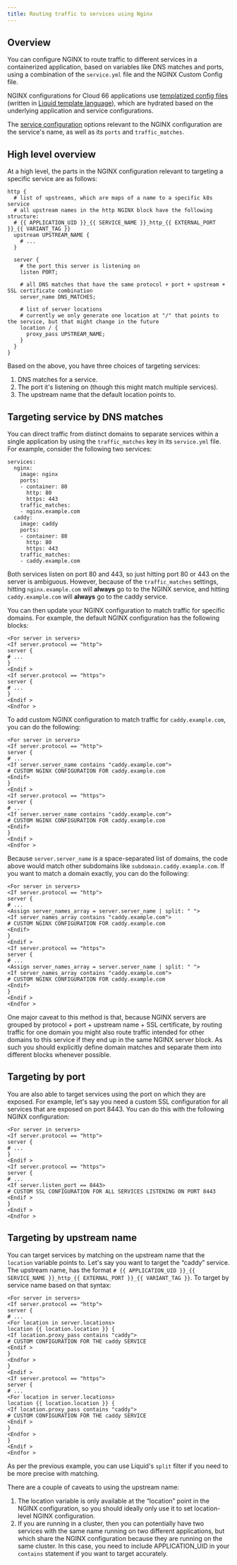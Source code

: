 ```yaml
---
title: Routing traffic to services using Nginx
---
```


## Overview

You can configure NGINX to route traffic to different services in a containerized application, based on variables like DNS matches and ports, using a combination of the `service.yml` file and the NGINX Custom Config file. 

NGINX configurations for Cloud 66 applications use [templatized config files](/docs/custom-config/custom-config) (written in [Liquid template language](https://shopify.github.io/liquid/)), which are hydrated based on the underlying application and service configurations. 

The [service configuration](/docs/build-and-config/docker-service-configuration) options relevant to the NGINX configuration are the service's name, as well as its `ports` and `traffic_matches`.


## High level overview

At a high level, the parts in the NGINX configuration relevant to targeting a specific service are as follows:

```liquid
http {
  # list of upstreams, which are maps of a name to a specific k8s service
  # all upstream names in the http NGINX block have the following structure:
  # {{ APPLICATION_UID }}_{{ SERVICE_NAME }}_http_{{ EXTERNAL_PORT }}_{{ VARIANT_TAG }}
  upstream UPSTREAM_NAME {
    # ...
  }
  
  server {
    # the port this server is listening on
    listen PORT;
    
    # all DNS matches that have the same protocol + port + upstream + SSL certificate combination
    server_name DNS_MATCHES;
    
    # list of server locations
    # currently we only generate one location at "/" that points to the service, but that might change in the future
    location / {
      proxy_pass UPSTREAM_NAME;
    }
  }
}
```

Based on the above, you have three choices of targeting services:

1. DNS matches for a service.
2. The port it's listening on (though this might match multiple services).
3. The upstream name that the default location points to.

## Targeting service by DNS matches

You can direct traffic from distinct domains to separate services within a single application by using the `traffic_matches` key in its `service.yml` file. For example, consider the following two services:

```liquid
services:
  nginx:
    image: nginx
    ports:
    - container: 80
      http: 80
      https: 443
    traffic_matches:
    - nginx.example.com
  caddy:
    image: caddy
    ports:
    - container: 80
      http: 80
      https: 443
    traffic_matches:
    - caddy.example.com
```

Both services listen on port 80 and 443, so just hitting port 80 or 443 on the server is ambiguous. However, because of the `traffic_matches` settings, hitting `nginx.example.com` will **always** go to to the NGINX service, and hitting `caddy.example.com` will **always** go to the caddy service.

You can then update your NGINX configuration to match traffic for specific domains. For example, the default NGINX configuration has the following blocks:

```liquid
<For server in servers>
<If server.protocol == "http">
server {
# ...
}
<Endif >
<If server.protocol == "https">
server {
# ...
}
<Endif >
<Endfor >
```

To add custom NGINX configuration to match traffic for `caddy.example.com`, you can do the following:

```liquid
<For server in servers>
<If server.protocol == "http">
server {
# ...
<If server.server_name contains "caddy.example.com">
# CUSTOM NGINX CONFIGURATION FOR caddy.example.com
<Endif>
}
<Endif >
<If server.protocol == "https">
server {
# ...
<If server.server_name contains "caddy.example.com">
# CUSTOM NGINX CONFIGURATION FOR caddy.example.com
<Endif>
}
<Endif >
<Endfor >
```

Because `server.server_name` is a space-separated list of domains, the code above would match other subdomains like `subdomain.caddy.example.com`. If you want to match a domain exactly, you can do the following:

```liquid
<For server in servers>
<If server.protocol == "http">
server {
# ...
<Assign server_names_array = server.server_name | split: " ">
<If server_names_array contains "caddy.example.com">
# CUSTOM NGINX CONFIGURATION FOR caddy.example.com
<Endif>
}
<Endif >
<If server.protocol == "https">
server {
# ...
<Assign server_names_array = server.server_name | split: " ">
<If server_names_array contains "caddy.example.com">
# CUSTOM NGINX CONFIGURATION FOR caddy.example.com
<Endif>
}
<Endif >
<Endfor >
```

One major caveat to this method is that, because NGINX servers are grouped by protocol + port + upstream name + SSL certificate, by routing traffic for one domain you might also route traffic intended for other domains to this service if they end up in the same NGINX server block. As such you should explicitly define domain matches and separate them into different blocks whenever possible.

## Targeting by port

You are also able to target services using the port on which they are exposed. For example, let's say you need a custom SSL configuration for all services that are exposed on port 8443. You can do this with the following NGINX configuration:

```liquid
<For server in servers>
<If server.protocol == "http">
server {
# ...
}
<Endif >
<If server.protocol == "https">
server {
# ...
<If server.listen_port == 8443>
# CUSTOM SSL CONFIGURATION FOR ALL SERVICES LISTENING ON PORT 8443
<Endif >
}
<Endif >
<Endfor >
```

## Targeting by upstream name

You can target services by matching on the upstream name that the `location` variable points to. Let's say you want to target the “caddy” service. The upstream name, has the format `# {{ APPLICATION_UID }}_{{ SERVICE_NAME }}_http_{{ EXTERNAL_PORT }}_{{ VARIANT_TAG }}`. To target by service name based on that syntax:

```liquid
<For server in servers>
<If server.protocol == "http">
server {
# ...
<For location in server.locations>
location {{ location.location }} {
<If location.proxy_pass contains "caddy">
# CUSTOM CONFIGURATION FOR THE caddy SERVICE
<Endif >
}
<Endfor >
}
<Endif >
<If server.protocol == "https">
server {
# ...
<For location in server.locations>
location {{ location.location }} {
<If location.proxy_pass contains "caddy">
# CUSTOM CONFIGURATION FOR THE caddy SERVICE
<Endif >
}
<Endfor >
}
<Endif >
<Endfor >
```

As per the previous example, you can use Liquid's `split` filter if you need to be more precise with matching.

There are a couple of caveats to using the upstream name: 

1. The location variable is only available at the “location” point in the NGINX configuration, so you should ideally only use it to set location-level NGINX configuration.
2. If you are running in a cluster, then you can potentially have two services with the same name running on two different applications, but which share the NGINX configuration because they are running on the same cluster. In this case, you need to include APPLICATION_UID in your `contains` statement if you want to target accurately.